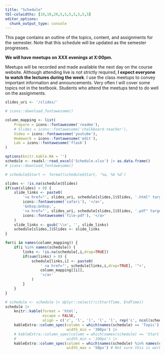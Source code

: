 ```yaml
---
title: "Schedule"
tbl-colwidths: [10,10,20,5,5,5,5,5,5,5]
editor_options: 
  chunk_output_type: console
---
```


This page contains an outline of the topics, content, and assignments for the semester.
Note that this schedule will be updated as the semester progresses.

**We will have meetups on XXX evenings at X:00pm.**

Meetups will be recorded and made available the next day on the course website. Although attending live is not strictly required, **I expect everyone to watch the lectures during the week**. I use the class meetups to convey important information and announcements. Very often I will cover some topics not in the textbook. Students who attend the meetups tend to do well on the assignments.

```r
slides_uri <- '/slides/'

# icons::download_fontawesome()

column_mapping <- list(
	Prepare = icons::fontawesome('readme'),
	# Slides = icons::fontawesome('chalkboard-teacher'),
	Video = icons::fontawesome('youtube'),
	Homework = icons::fontawesome('edit'),
	Lab = icons::fontawesome('flask')
)

options(knitr.kable.NA = '')
schedule <- readxl::read_excel('Schedule.xlsx') |> as.data.frame()
# icons::download_fontawesome()

# schedule$Start <- format(schedule$Start, '%a, %b %d')

slides <- !is.na(schedule$Slides)
if(sum(slides) > 0) {
	slide_links <- paste0(
		'<a href="', slides_uri, schedule[slides,]$Slides, '.html" target="_blank" style="text-decoration:none;">',
		icons::fontawesome('safari'), '</a>',
		'&nbsp;&nbsp;',
		'<a href="', slides_uri, schedule[slides,]$Slides, '.pdf" target="_blank" style="text-decoration:none;">',
		icons::fontawesome('file-pdf'), '</a>'
	)
	slide_links <- gsub('\\n', '', slide_links)
	schedule[slides,]$Slides <- slide_links
}

for(i in names(column_mapping)) {
	if(i %in% names(schedule)) {
		links <- !is.na(schedule[,i,drop=TRUE])
		if(sum(links) > 0) {
			schedule[links,i] <- paste0(
				' <a href="', schedule[links,i,drop=TRUE], '">',
				column_mapping[[i]],
				'</a>'
			)
		}
	}
}

# schedule <- schedule |> dplyr::select(!c(StartTime, EndTime))
schedule |>
	knitr::kable(format = 'html',
				 escape = FALSE, 
				 align = c('c', 'l', 'l', 'l', 'l', rep('c', ncol(schedule) - 5))) |>
	kableExtra::column_spec(column = which(names(schedule) == 'Topic'),
							width_min = '300px') |>
	# kableExtra::column_spec(column = which(names(schedule) == 'Start'),
	# 						width_min = '100px') |>
	kableExtra::column_spec(column = which(names(schedule) %in% names(column_mapping)),
							width_max = '50px') # Not sure this is working
```


